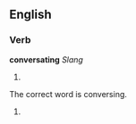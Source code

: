 ==English==

===Verb===
'''conversating''' ''Slang''
# {{present participle of|[[conversate]]}}

The correct word is conversing. 
# {{present participle of|[[converse]]}}